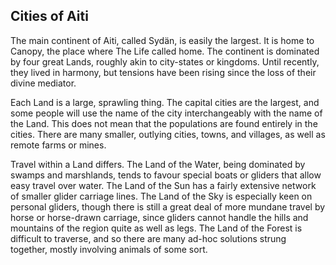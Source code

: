 
<Meta title='Setting|Cities/Cities of Aiti' />

## Cities of Aiti

The main continent of Aiti, called Sydän, is easily the largest. It is home to Canopy, the place where The Life called home. The continent is 
dominated by four great Lands, roughly akin to city-states or kingdoms. Until recently, they lived in harmony, but tensions have been rising since the 
loss of their divine mediator.

Each Land is a large, sprawling thing. The capital cities are the largest, and some people will use the name of the city interchangeably with 
the name of the Land. This does not mean that the populations are found entirely in the cities. There are many smaller, outlying cities, towns,
and villages, as well as remote farms or mines. 

Travel within a Land differs. The Land of the Water, being dominated by swamps and marshlands, tends to favour special boats or gliders that 
allow easy travel over water. The Land of the Sun has a fairly extensive network of smaller glider carriage lines. The Land of the Sky is especially 
keen on personal gliders, though there is still a great deal of more mundane travel by horse or horse-drawn carriage, since gliders cannot handle the 
hills and mountains of the region quite as well as legs. The Land of the Forest is difficult to traverse, and so there are many ad-hoc solutions
strung together, mostly involving animals of some sort.